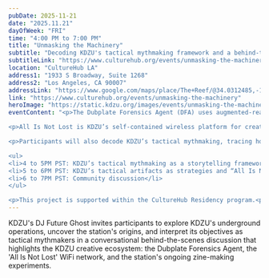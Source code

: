 ```yaml
---
pubDate: 2025-11-21
date: "2025.11.21"
dayOfWeek: "FRI"
time: "4:00 PM to 7:00 PM"
title: "Unmasking the Machinery"
subtitle: "Decoding KDZU's tactical mythmaking framework and a behind-the-scenes technical tour."
subtitleLink: "https://www.culturehub.org/events/unmasking-the-machinery"
location: "CultureHub LA"
address1: "1933 S Broadway, Suite 1268"
address2: "Los Angeles, CA 90007"
addressLink: "https://www.google.com/maps/place/The+Reef/@34.0312485,-118.2693197,16z/data=!3m2!4b1!5s0x80c2c7c7190e2b47:0x3152f5b79adcc5f2!4m6!3m5!1s0x80c2c7dad04075af:0xc819d7262d0442e8!8m2!3d34.0312441!4d-118.2667394!16s%2Fg%2F11bbt4b3j2?entry=ttu&g_ep=EgoyMDI1MTAyNi4wIKXMDSoASAFQAw%3D%3D"
link: "https://www.culturehub.org/events/unmasking-the-machinery"
heroImage: "https://static.kdzu.org/images/events/unmasking-the-machinery@2x.jpg"
eventContent: "<p>The Dubplate Forensics Agent (DFA) uses augmented-reality systems to visualize the hidden layers of meaning in the sound, transforming scanned markers into spectral 3D forms that hover over records. The DFA is a functioning yet mythic apparatus for uncovering hauntologies in sound, an interpretive technology that treats each music track as a vessel for multi-layered multimedia storytelling.</p>

<p>All Is Not Lost is KDZU’s self-contained wireless platform for creating a local network without internet access. This network does not link to social media. There is no ad tech. There is no cloud. It quietly shares local files or prompts, accessible only to those within WiFi range. All Is Not Lost drifts through the building as an invisible frequency, carrying fragments of recordings, field notes, and stray transmissions from our investigations.</p>

<p>Participants will also decode KDZU’s tactical mythmaking, tracing how story, signal, and sound merge into acts of collective imagination and speculative design. Tactical mythmaking is KDZU’s method of using fiction as a coping infrastructure and a change agent,  inventing and deploying myths to expose or complicate systems of power, technology, and communication.</p>

<ul>
<li>4 to 5PM PST: KDZU’s tactical mythmaking as a storytelling framework </li>
<li>5 to 6PM PST: KDZU’s tactical artifacts as strategies and “All Is Not Lost”</li>
<li>6 to 7PM PST: Community discussion</li>
</ul>

<p>This project is supported within the CultureHub Residency program.<p>"
---
```


KDZU's DJ Future Ghost invites participants to explore KDZU's underground operations, uncover the station's origins, and interpret its objectives as tactical mythmakers in a conversational behind-the-scenes discussion that highlights the KDZU creative ecosystem: the Dubplate Forensics Agent, the 'All Is Not Lost' WiFi network, and the station's ongoing zine-making experiments.
